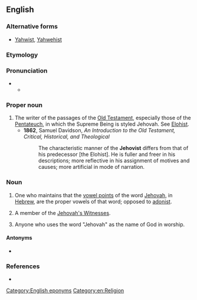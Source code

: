 ==English==
{{wikipedia}}

===Alternative forms===
* [[Yahwist]], [[Yahwehist]]

===Etymology===
{{suffix|en|Jehovah|ist}}

===Pronunciation===
* {{IPA|en|/d͡ʒəˈhoʊvɨst/}}
** {{audio|en|LL-Q1860 (eng)-Vealhurl-Jehovist.wav|Audio (UK)}}

===Proper noun===
{{en-proper noun}}

# The writer of the passages of the [[Old Testament]], especially those of the [[Pentateuch]], in which the Supreme Being is styled Jehovah. See [[Elohist]].
#* '''1862''', Samuel Davidson, ''An Introduction to the Old Testament, Critical, Historical, and Theological''
#*: The characteristic manner of the '''Jehovist''' differs from that of his predecessor [the Elohist]. He is fuller and freer in his descriptions; more reflective in his assignment of motives and causes; more artificial in mode of narration.

===Noun===
{{en-noun}}

# One who maintains that the [[vowel point]]s of the word [[Jehovah]], in [[Hebrew]], are the proper vowels of that word; opposed to [[adonist]].
# {{lb|en|pejorative}} A member of the [[Jehovah's Witnesses]].
# Anyone who uses the word "Jehovah" as the name of God in worship.

====Antonyms====
* {{l|en|adonist}}

===References===
* {{R:Webster 1913}}

[[Category:English eponyms]]
[[Category:en:Religion]]